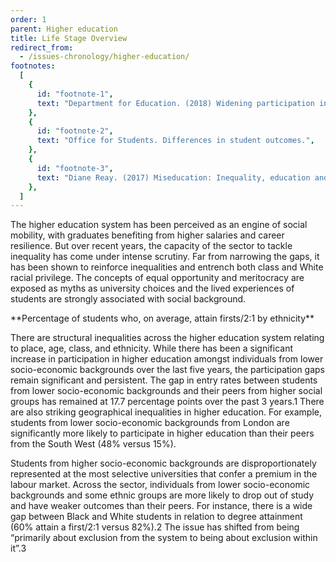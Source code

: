 ```yaml
---
order: 1
parent: Higher education
title: Life Stage Overview
redirect_from:
  - /issues-chronology/higher-education/
footnotes:
  [
    {
      id: "footnote-1",
      text: "Department for Education. (2018) Widening participation in higher education.",
    },
    {
      id: "footnote-2",
      text: "Office for Students. Differences in student outcomes.",
    },
    {
      id: "footnote-3",
      text: "Diane Reay. (2017) Miseducation: Inequality, education and the working classes. Policy Press. P. 118.",
    },
  ]
---
```



The higher education system has been perceived as an engine of social mobility,
with graduates benefiting from higher salaries and career resilience. But over
recent years, the capacity of the sector to tackle inequality has come under
intense scrutiny. Far from narrowing the gaps, it has been shown to reinforce
inequalities and entrench both class and White racial privilege. The concepts of
equal opportunity and meritocracy are exposed as myths as university choices and
the lived experiences of students are strongly associated with social
background. 

<div>
  **Percentage of students who, on average, attain firsts/2:1 by ethnicity**

  <HigherEducationOverviewGraphSVG/>
</div>

There are structural inequalities across the higher education system relating to
place, age, class, and ethnicity. While there has been a significant increase in
participation in higher education amongst individuals from lower socio-economic
backgrounds over the last five years, the participation gaps remain significant
and persistent. The gap in entry rates between students from lower
socio-economic backgrounds and their peers from higher social groups has
remained at 17.7 percentage points over the past 3 years.<FootnoteLink
linkId="footnote-1">1</FootnoteLink> There are also
striking geographical inequalities in higher education. For example, students
from lower socio-economic backgrounds from London are significantly more likely
to participate in higher education than their peers from the South West (48%
versus 15%).

Students from higher socio-economic backgrounds are disproportionately
represented at the most selective universities that confer a premium in the
labour market. Across the sector, individuals from lower socio-economic
backgrounds and some ethnic groups are more likely to drop out of study and have
weaker outcomes than their peers. For instance, there is a wide gap between
Black and White students in relation to degree attainment (60% attain a
first/2:1 versus 82%).<FootnoteLink linkId="footnote-2">2</FootnoteLink> The
issue has shifted from being “primarily about exclusion from the system to being
about exclusion within it”.<FootnoteLink linkId="footnote-3">3</FootnoteLink>